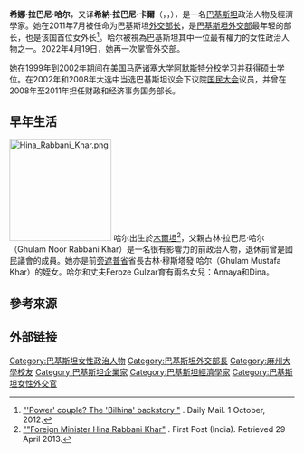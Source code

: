 
{{Infobox Officeholder
|name           = 希娜·拉巴尼·哈尔<br>Hina Rabbani Khar<br><small>حنا ربانی کھر</small>
|office         = [[巴基斯坦外交部|巴基斯坦外交部长]]
|image          = Hina Rabbani Khar (2012).JPG
|caption        = 2012年
|image_size     = 250px
|primeminister  = [[优素福·拉扎·吉拉尼|优素福·拉扎·吉拉尼]]
|term_start     = 2011年7月19日
|term_end       = 2013年3月16日<br><small>[[代理|代理]]：2011年2月13日 – 2011年7月19日</small>
|predecessor    = [[沙阿·迈赫穆德·库雷希|沙阿·迈赫穆德·库雷希]]
|successor      = Mir Hazar Khan Khoso<small>（代理）<br>[[薩爾塔傑·阿齊茲|薩爾塔傑·阿齊茲]]（作为事务顾问）
|office2        = [[巴基斯坦外交事务国务部长|外交事务国务部长]]
|primeminister2 = [[夏巴茲·謝里夫|夏巴茲·謝里夫]]
|minister2 = [[比拉瓦尔·布托·扎尔达里|比拉瓦尔·布托·扎尔达里]]
|term_start2    = 2022年4月19日
|term_end2      =
|predecessor2   = [[沙阿·邁赫穆德·庫雷希|沙阿·邁赫穆德·庫雷希]]
|successor2     = 
|primeminister3 = [[优素福·拉扎·吉拉尼|优素福·拉扎·吉拉尼]]
|term_start3    = 2011年2月11日
|term_end3      = 2011年7月19日
|predecessor3   = Nawabzada Malik Amad Khan
|successor3     = Salman Bashir
|birth_date     = {{birth date and age|1977|11|19|df=y}}
|birth_place    = {{PAK}}[[木爾坦|木爾坦]]
|death_date     =
|death_place    =
|party          = [[巴基斯坦人民党|巴基斯坦人民党]]
|spouse         = Feroze Gulzar
|children       = 两女一子
|alma_mater     = [[拉合尔管理科学大学|拉合尔管理科学大学]]<br>[[馬薩諸塞大學阿默斯特分校|馬薩諸塞大學阿默斯特分校]]
|website        = [https://web.archive.org/web/20110724180308/http://www.mofa.gov.pk/mfa/pages/article.aspx?id=43&type=4 官方网页]
}}
'''希娜·拉巴尼·哈尔'''，又译'''希納·拉巴尼·卡爾'''（{{lang-en|'''Hina Rabbani Khar'''}}，{{lang-ur|{{Nastaliq| حنا ربانی کھر}}}}，{{bd|1977年|11月19日|catIdx=K}}），是一名[[巴基斯坦|巴基斯坦]]政治人物及經濟學家。她在2011年7月被任命为巴基斯坦[[巴基斯坦外交部长|外交部长]]，是[[巴基斯坦外交部|巴基斯坦外交部]]最年轻的部长，也是该国首位女外长<ref>[http://www.dailymail.co.uk/indiahome/indianews/article-2211351/Power-couple-The-Bilhina-backstory.html "'Power' couple? The 'Bilhina' backstory "] {{Wayback|url=http://www.dailymail.co.uk/indiahome/indianews/article-2211351/Power-couple-The-Bilhina-backstory.html |date=20160305094754 }}. Daily Mail. 1 October, 2012.</ref>。哈尔被視為巴基斯坦其中一位最有權力的女性政治人物之一。2022年4月19日，她再一次掌管外交部。

她在1999年到2002年期间在[[美国|美国]][[马萨诸塞大学阿默斯特分校|马萨诸塞大学阿默斯特分校]]学习并获得硕士学位。在2002年和2008年大选中当选巴基斯坦议会下议院[[巴基斯坦国民大会|国民大会]]议员，并曾在2008年至2011年担任财政和经济事务国务部长。

== 早年生活 ==
[[File:Hina_Rabbani_Khar.png|180px]]
哈尔出生於[[木爾坦|木爾坦]]<ref>[http://www.firstpost.com/hina-rabbani-khar/video/foreign-minister-hina-rabbani-khar/3753808q03h1H0MiMB11.html ""Foreign Minister Hina Rabbani Khar"] {{webarchive|url=https://web.archive.org/web/20131019040904/http://www.firstpost.com/hina-rabbani-khar/video/foreign-minister-hina-rabbani-khar/3753808q03h1H0MiMB11.html |date=2013-10-19 }}. First Post (India). Retrieved 29 April 2013.</ref>，父親古林·拉巴尼·哈尔（Ghulam Noor Rabbani Khar）是一名很有影響力的前政治人物，退休前曾是國民議會的成員。她亦是前[[旁遮普省|旁遮普省]]省長古林·穆斯塔發·哈尔（Ghulam Mustafa Khar）的姪女。哈尔和丈夫Feroze Gulzar育有兩名女兒：Annaya和Dina。

== 參考來源 == 
{{reflist}}

== 外部链接 ==
{{Commonscat|Hina Rabbani}}

{{DEFAULTSORT: Khar, Hina Rabbani}}
[[Category:巴基斯坦女性政治人物|Category:巴基斯坦女性政治人物]]
[[Category:巴基斯坦外交部長|Category:巴基斯坦外交部長]]
[[Category:麻州大學校友|Category:麻州大學校友]]
[[Category:巴基斯坦企業家|Category:巴基斯坦企業家]]
[[Category:巴基斯坦經濟學家|Category:巴基斯坦經濟學家]]
[[Category:巴基斯坦女性外交官|Category:巴基斯坦女性外交官]]